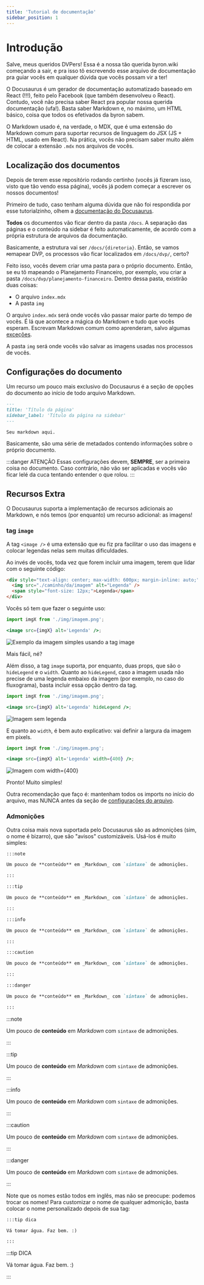 ```yaml
---
title: 'Tutorial de documentação'
sidebar_position: 1
---
```



# Introdução

Salve, meus queridos DVPers! Essa é a nossa tão querida byron.wiki começando a sair, e pra isso tô escrevendo esse arquivo de documentação pra guiar vocês em qualquer dúvida que vocês possam vir a ter!

O Docusaurus é um gerador de documentação automatizado baseado em React (!!!), feito pelo Facebook (que também desenvolveu o React). Contudo, você não precisa saber React pra popular nossa querida documentação (ufa!). Basta saber Markdown e, no máximo, um HTML básico, coisa que todos os efetivados da byron sabem.

O Markdown usado é, na verdade, o MDX, que é uma extensão do Markdown comum para suportar recursos de linguagem do JSX (JS + HTML, usado em React). Na prática, vocês não precisam saber muito além de colocar a extensão `.mdx` nos arquivos de vocês.

## Localização dos documentos

Depois de terem esse repositório rodando certinho (vocês já fizeram isso, visto que tão vendo essa página), vocês já podem começar a escrever os nossos documentos!

Primeiro de tudo, caso tenham alguma dúvida que não foi respondida por esse tutorialzinho, olhem a [documentação do Docusaurus](https://docusaurus.io/docs/).

**Todos** os documentos vão ficar dentro da pasta `/docs`. A separação das páginas e o conteúdo na sidebar é feito automaticamente, de acordo com a própria estrutura de arquivos da documentação.

Basicamente, a estrutura vai ser `/docs/{diretoria}`. Então, se vamos ~~re~~mapear DVP, os processos vão ficar localizados em `/docs/dvp/`, certo?

Feito isso, vocês devem criar uma pasta para o próprio documento. Então, se eu tô mapeando o Planejamento Financeiro, por exemplo, vou criar a pasta `/docs/dvp/planejamento-financeiro`. Dentro dessa pasta, existirão duas coisas:

- O arquivo `index.mdx`
- A pasta `img`

O arquivo `index.mdx` será onde vocês vão passar maior parte do tempo de vocês. É lá que acontece a mágica do Markdown e tudo que vocês esperam. Escrevam Markdown comum como aprenderam, salvo algumas [exceções](#recursos-extra).

A pasta `img` será onde vocês vão salvar as imagens usadas nos processos de vocês.

## Configurações do documento

Um recurso um pouco mais exclusivo do Docusaurus é a seção de opções do documento ao início de todo arquivo Markdown.

```md
---
title: 'Título da página'
sidebar_label: 'Título da página na sidebar'
---

Seu markdown aqui.
```

Basicamente, são uma série de metadados contendo informações sobre o próprio documento.

:::danger ATENÇÃO
Essas configurações devem, **SEMPRE**, ser a primeira coisa no documento. Caso contrário, não vão ser aplicadas e vocês vão ficar lelé da cuca tentando entender o que rolou.
:::

## Recursos Extra

O Docusaurus suporta a implementação de recursos adicionais ao Markdown, e nós temos (por enquanto) um recurso adicional: as imagens!

### tag `image`

A tag `<image />` é uma extensão que eu fiz pra facilitar o uso das imagens e colocar legendas nelas sem muitas dificuldades.

Ao invés de vocês, toda vez que forem incluir uma imagem, terem que lidar com o seguinte código:

```html
<div style="text-align: center; max-width: 600px; margin-inline: auto;">
  <img src="./caminho/da/imagem" alt="Legenda" />
  <span style="font-size: 12px;">Legenda</span>
</div>
```

Vocês só tem que fazer o seguinte uso:

```jsx
import imgX from './img/imagem.png';

<image src={imgX} alt='Legenda' />;
```

<image src={img} alt='Exemplo da imagem simples usando a tag image' />

Mais fácil, né?

Além disso, a tag `image` suporta, por enquanto, duas props, que são o `hideLegend` e o `width`. Quanto ao `hideLegend`, caso a imagem usada não precise de uma legenda embaixo da imagem (por exemplo, no caso do fluxograma), basta incluir essa opção dentro da tag.

```jsx
import imgX from './img/imagem.png';

<image src={imgX} alt='Legenda' hideLegend />;
```

<image src={img} alt='Imagem sem legenda' hideLegend />

E quanto ao `width`, é bem auto explicativo: vai definir a largura da imagem em pixels.

```jsx
import imgX from './img/imagem.png';

<image src={imgX} alt='Legenda' width={400} />;
```

<image src={img} alt='Imagem com width={400}' width={400} />

Pronto! Muito simples!

Outra recomendação que faço é: mantenham todos os imports no início do arquivo, mas NUNCA antes da seção de [configurações do arquivo](#configurações-do-documento).

### Admonições

Outra coisa mais nova suportada pelo Docusaurus são as admonições (sim, o nome é bizarro), que são "avisos" customizáveis. Usá-los é muito simples:

```md
:::note

Um pouco de **conteúdo** em _Markdown_ com `sintaxe` de admonições.

:::

:::tip

Um pouco de **conteúdo** em _Markdown_ com `sintaxe` de admonições.

:::

:::info

Um pouco de **conteúdo** em _Markdown_ com `sintaxe` de admonições.

:::

:::caution

Um pouco de **conteúdo** em _Markdown_ com `sintaxe` de admonições.

:::

:::danger

Um pouco de **conteúdo** em _Markdown_ com `sintaxe` de admonições.

:::
```

:::note

Um pouco de **conteúdo** em _Markdown_ com `sintaxe` de admonições.

:::

:::tip

Um pouco de **conteúdo** em _Markdown_ com `sintaxe` de admonições.

:::

:::info

Um pouco de **conteúdo** em _Markdown_ com `sintaxe` de admonições.

:::

:::caution

Um pouco de **conteúdo** em _Markdown_ com `sintaxe` de admonições.

:::

:::danger

Um pouco de **conteúdo** em _Markdown_ com `sintaxe` de admonições.

:::

Note que os nomes estão todos em inglês, mas não se preocupe: podemos trocar os nomes! Para customizar o nome de qualquer admonição, basta colocar o nome personalizado depois de sua tag:

```md
:::tip dica

Vá tomar água. Faz bem. :)

:::
```

:::tip DICA

Vá tomar água. Faz bem. :)

:::
